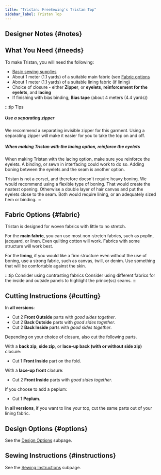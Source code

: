```yaml
---
title: "Tristan: FreeSewing's Tristan Top"
sidebar_label: Tristan Top
---
```



<DocusaurusDoc>
  <DesignInfo design="tristan" noDocsLink />
</DocusaurusDoc>

## Designer Notes {#notes}

<Notes />

## What You Need {#needs}

To make Tristan, you will need the following:

- [Basic sewing supplies](/docs/sewing/basic-sewing-supplies)
- About 1 meter (1.1 yards) of a suitable main fabric (see [Fabric
  options](#fabric)
- About 1 meter (1.1 yards) of a suitable lining fabric (if lining)
- Choice of closure - either **Zipper**, or **eyelets**, **reinforcement for
  the eyelets**, and **lacing**
- If finishing with bias binding, **Bias tape** (about 4 meters (4.4 yards))

:::tip Tips

##### Use a separating zipper

We recommend a separating invisible zipper for this garment. Using a separating
zipper will make it easier for you to take the top on and off.

##### When making Tristan with the lacing option, reinforce the eyelets

When making Tristan with the lacing option, make sure you reinforce the
eyelets. A binding, or sewn in interfacing could work to do so. Adding boning
between the eyelets and the seam is another option.

Tristan is not a corset, and therefore doesn't require heavy boning. We would
recommend using a flexible type of boning. That would create the neatest
opening. Otherwise a double layer of hair canvas and put the eyelets close to
the seam. Both would require lining, or an adequately sized hem or binding.
:::

## Fabric Options {#fabric}

Tristan is designed for woven fabrics with little to no stretch.

For the **main fabric**, you can use most non-stretch fabrics, such as poplin,
jacquard, or linen. Even quilting cotton will work. Fabrics with some structure
will work best.

For the **lining**, if you would like a firm structure even without the use of
boning, use a strong fabric, such as canvas, twill, or denim. Use something
that will be comfortable against the skin.

:::tip Consider using contrasting fabrics
Consider using different fabrics for the inside and outside panels to highlight
the prince(ss) seams.
:::

## Cutting Instructions {#cutting}

In **all versions**:

- Cut 2 **Front Outside** parts with _good sides together_.
- Cut 2 **Back Outside** parts with _good sides together_.
- Cut 2 **Back Inside** parts with _good sides together_.

Depending on your choice of closure, also cut the following parts.

With a **back zip**, **side zip**, or **lace-up back (with or without side
zip)** closure:

- Cut 1 **Front Inside** part on the fold.

With a **lace-up front** closure:

- Cut 2 **Front Inside** parts with _good sides together_.

If you choose to add a peplum:

- Cut 1 **Peplum**.

In **all versions**, if you want to line your top, cut the same parts out of
your lining fabric.

## Design Options {#options}

<MiniTip>See the [Design Options](/docs/designs/tristan/options/) subpage.</MiniTip>

## Sewing Instructions {#instructions}

<MiniTip>See the [Sewing Instructions](/docs/designs/tristan/instructions/) subpage.</MiniTip>
